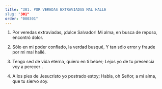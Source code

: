 ```yaml
---
title: "301. POR VEREDAS EXTRAVIADAS MAL HALLE
slug: "301"
order: "000301"
---
```


1. Por veredas extraviadas, ¡dulce Salvador!
Mi alma, en busca de reposo, encontró dolor.

2. Sólo en mi poder confiado, la verdad busqué, Y tan sólo error y fraude por mi mal hallé.

3. Tengo sed de vida eterna, quiero en ti beber; Lejos yo de tu presencia voy a perecer .

4. A los pies de Jesucristo yo postrado estoy; Habla, oh Señor, a mi alma, que tu siervo soy.